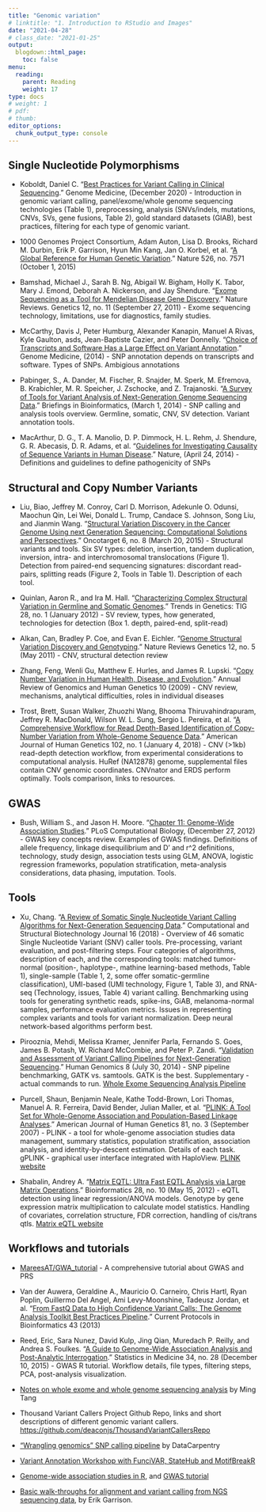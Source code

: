 ```yaml
---
title: "Genomic variation"
# linktitle: "1. Introduction to RStudio and Images"
date: "2021-04-28"
# class_date: "2021-01-25"
output:
  blogdown::html_page:
    toc: false
menu:
  reading:
    parent: Reading
    weight: 17
type: docs
# weight: 1 
# pdf: 
# thumb: 
editor_options: 
  chunk_output_type: console
---
```


## Single Nucleotide Polymorphisms

- Koboldt, Daniel C. “[Best Practices for Variant Calling in Clinical Sequencing](https://doi.org/10.1186/s13073-020-00791-w).” Genome Medicine, (December 2020) - Introduction in genomic variant calling, panel/exome/whole genome sequencing technologies (Table 1), preprocessing, analysis (SNVs/indels, mutations, CNVs, SVs, gene fusions, Table 2), gold standard datasets (GIAB), best practices, filtering for each type of genomic variant.

- 1000 Genomes Project Consortium, Adam Auton, Lisa D. Brooks, Richard M. Durbin, Erik P. Garrison, Hyun Min Kang, Jan O. Korbel, et al. “[A Global Reference for Human Genetic Variation](https://www.nature.com/nature/journal/v526/n7571/full/nature15393.html).” Nature 526, no. 7571 (October 1, 2015)

- Bamshad, Michael J., Sarah B. Ng, Abigail W. Bigham, Holly K. Tabor, Mary J. Emond, Deborah A. Nickerson, and Jay Shendure. “[Exome Sequencing as a Tool for Mendelian Disease Gene Discovery](https://www.nature.com/articles/nrg3031).” Nature Reviews. Genetics 12, no. 11 (September 27, 2011) - Exome sequencing technology, limitations, use for diagnostics, family studies.

- McCarthy, Davis J, Peter Humburg, Alexander Kanapin, Manuel A Rivas, Kyle Gaulton, asds, Jean-Baptiste Cazier, and Peter Donnelly. “[Choice of Transcripts and Software Has a Large Effect on Variant Annotation](https://genomemedicine.biomedcentral.com/articles/10.1186/gm543).” Genome Medicine, (2014) - SNP annotation depends on transcripts and software. Types of SNPs. Ambigious annotations

- Pabinger, S., A. Dander, M. Fischer, R. Snajder, M. Sperk, M. Efremova, B. Krabichler, M. R. Speicher, J. Zschocke, and Z. Trajanoski. “[A Survey of Tools for Variant Analysis of Next-Generation Genome Sequencing Data](https://doi.org/10.1093/bib/bbs086).” Briefings in Bioinformatics, (March 1, 2014) - SNP calling and analysis tools overview. Germline, somatic, CNV, SV detection.  Variant annotation tools.

- MacArthur, D. G., T. A. Manolio, D. P. Dimmock, H. L. Rehm, J. Shendure, G. R. Abecasis, D. R. Adams, et al. “[Guidelines for Investigating Causality of Sequence Variants in Human Disease](https://doi.org/10.1038/nature13127).” Nature, (April 24, 2014) - Definitions and guidelines to define pathogenicity of SNPs

## Structural and Copy Number Variants

- Liu, Biao, Jeffrey M. Conroy, Carl D. Morrison, Adekunle O. Odunsi, Maochun Qin, Lei Wei, Donald L. Trump, Candace S. Johnson, Song Liu, and Jianmin Wang. “[Structural Variation Discovery in the Cancer Genome Using next Generation Sequencing: Computational Solutions and Perspectives](https://doi.org/10.18632/oncotarget.3491).” Oncotarget 6, no. 8 (March 20, 2015) - Structural variants and tools. Six SV types: deletion, insertion, tandem duplication, inversion, intra- and interchromosomal translocations (Figure 1). Detection from paired-end sequencing signatures: discordant read-pairs, splitting reads (Figure 2, Tools in Table 1). Description of each tool.

- Quinlan, Aaron R., and Ira M. Hall. “[Characterizing Complex Structural Variation in Germline and Somatic Genomes]((https://www.sciencedirect.com/science/article/pii/S0168952511001685)).” Trends in Genetics: TIG 28, no. 1 (January 2012) - SV review, types, how generated, technologies for detection (Box 1. depth, paired-end, split-read)

- Alkan, Can, Bradley P. Coe, and Evan E. Eichler. “[Genome Structural Variation Discovery and Genotyping]((https://www.nature.com/articles/nrg2958)).” Nature Reviews Genetics 12, no. 5 (May 2011) - CNV, structural detection review

- Zhang, Feng, Wenli Gu, Matthew E. Hurles, and James R. Lupski. “[Copy Number Variation in Human Health, Disease, and Evolution](https://doi.org/10.1146/annurev.genom.9.081307.164217).” Annual Review of Genomics and Human Genetics 10 (2009) - CNV review, mechanisms, analytical difficulties, roles in individual diseases

- Trost, Brett, Susan Walker, Zhuozhi Wang, Bhooma Thiruvahindrapuram, Jeffrey R. MacDonald, Wilson W. L. Sung, Sergio L. Pereira, et al. “[A Comprehensive Workflow for Read Depth-Based Identification of Copy-Number Variation from Whole-Genome Sequence Data](https://doi.org/10.1016/j.ajhg.2017.12.007).” American Journal of Human Genetics 102, no. 1 (January 4, 2018) - CNV (>1kb) read-depth detection workflow, from experimental considerations to computational analysis. HuRef (NA12878) genome, supplemental files contain CNV genomic coordinates. CNVnator and ERDS perform optimally. Tools comparison, links to resources.

## GWAS

- Bush, William S., and Jason H. Moore. “[Chapter 11: Genome-Wide Association Studies](https://doi.org/10.1371/journal.pcbi.1002822).” PLoS Computational Biology, (December 27, 2012) - GWAS key concepts review. Examples of GWAS findings. Definitions of allele frequency, linkage disequilibrium and D' and r^2 definitions, technology, study design, association tests using GLM, ANOVA, logistic regression frameworks, population stratification, meta-analysis considerations, data phasing, imputation. Tools.

## Tools

- Xu, Chang. “[A Review of Somatic Single Nucleotide Variant Calling Algorithms for Next-Generation Sequencing Data](https://doi.org/10.1016/j.csbj.2018.01.003).” Computational and Structural Biotechnology Journal 16 (2018) - Overview of 46 somatic Single Nucleotide Variant (SNV) caller tools. Pre-processing, variant evaluation, and post-filtering steps. Four categories of algorithms, description of each, and the corresponding tools: matched tumor-normal (position-, haplotype-, mathine learning-based methods, Table 1), single-sample (Table 1, 2, some offer somatic-germline classification), UMI-based (UMI technology, Figure 1, Table 3), and RNA-seq (Technology, issues, Table 4) variant calling. Benchmarking using tools for generating synthetic reads, spike-ins, GiAB, melanoma-normal samples, performance evaluation metrics. Issues in representing complex variants and tools for variant normalization. Deep neural network-based algorithms perform best.

- Pirooznia, Mehdi, Melissa Kramer, Jennifer Parla, Fernando S. Goes, James B. Potash, W. Richard McCombie, and Peter P. Zandi. “[Validation and Assessment of Variant Calling Pipelines for Next-Generation Sequencing](https://humgenomics.biomedcentral.com/articles/10.1186/1479-7364-8-14).” Human Genomics 8 (July 30, 2014) - SNP pipeline benchmarking, GATK vs. samtools. GATK is the best. Supplementary - actual commands to run. [Whole Exome Sequencing Analysis Pipeline](http://metamoodics.org/wiki/index.php?title=Whole_Exome_Sequencing_Analysis_Pipeline)

- Purcell, Shaun, Benjamin Neale, Kathe Todd-Brown, Lori Thomas, Manuel A. R. Ferreira, David Bender, Julian Maller, et al. “[PLINK: A Tool Set for Whole-Genome Association and Population-Based Linkage Analyses](https://doi.org/10.1086/519795).” American Journal of Human Genetics 81, no. 3 (September 2007) - PLINK - a tool for whole-genome association studies data management, summary statistics, population stratification, association analysis, and identity-by-descent estimation. Details of each task. gPLINK - graphical user interface integrated with HaploView. [PLINK website](http://zzz.bwh.harvard.edu/plink/)

- Shabalin, Andrey A. “[Matrix EQTL: Ultra Fast EQTL Analysis via Large Matrix Operations](https://doi.org/10.1093/bioinformatics/bts163).” Bioinformatics 28, no. 10 (May 15, 2012) - eQTL detection using linear regression/ANOVA models. Genotype by gene expression matrix multiplication to calculate model statistics. Handling of covariates, correlation structure, FDR correction, handling of cis/trans qtls. [Matrix eQTL website](http://www.bios.unc.edu/research/genomic_software/Matrix_eQTL/)

## Workflows and tutorials

- [MareesAT/GWA_tutorial](https://github.com/MareesAT/GWA_tutorial) - A comprehensive tutorial about GWAS and PRS

- Van der Auwera, Geraldine A., Mauricio O. Carneiro, Chris Hartl, Ryan Poplin, Guillermo Del Angel, Ami Levy-Moonshine, Tadeusz Jordan, et al. “[From FastQ Data to High Confidence Variant Calls: The Genome Analysis Toolkit Best Practices Pipeline](https://doi.org/10.1002/0471250953.bi1110s43).” Current Protocols in Bioinformatics 43 (2013)

- Reed, Eric, Sara Nunez, David Kulp, Jing Qian, Muredach P. Reilly, and Andrea S. Foulkes. “[A Guide to Genome-Wide Association Analysis and Post-Analytic Interrogation](https://doi.org/10.1002/sim.6605).” Statistics in Medicine 34, no. 28 (December 10, 2015) - GWAS R tutorial. Workflow details, file types, filtering steps, PCA, post-analysis visualization.

- [Notes on whole exome and whole genome sequencing analysis](https://github.com/crazyhottommy/DNA-seq-analysis) by Ming Tang

- Thousand Variant Callers Project Github Repo, links and short descriptions of different genomic variant callers. [https://github.com/deaconjs/ThousandVariantCallersRepo](https://github.com/deaconjs/ThousandVariantCallersRepo)

- ["Wrangling genomics" SNP calling pipeline](https://github.com/datacarpentry/wrangling-genomics) by DataCarpentry

- [Variant Annotation Workshop with FunciVAR, StateHub and MotifBreakR](https://www.simoncoetzee.com/bioc2017.html)

- [Genome-wide association studies in R](https://poissonisfish.wordpress.com/2017/10/09/genome-wide-association-studies-in-r/), and [GWAS tutorial](https://github.com/monogenea/GWAStutorial)

- [Basic walk-throughs for alignment and variant calling from NGS sequencing data](https://github.com/ekg/alignment-and-variant-calling-tutorial), by Erik Garrison.
